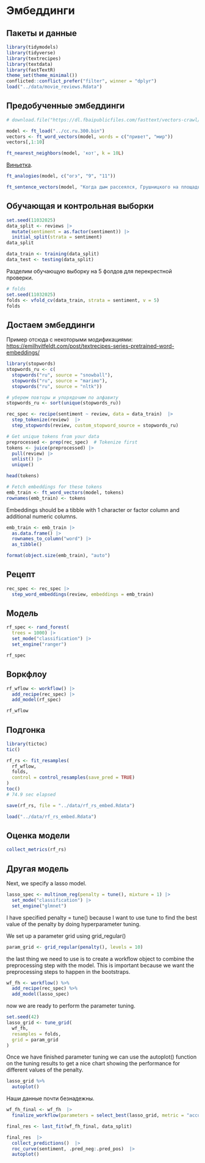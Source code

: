 # Эмбеддинги

## Пакеты и данные

```r
library(tidymodels)
library(tidyverse)
library(textrecipes)
library(textdata)
library(fastTextR)
theme_set(theme_minimal())
conflicted::conflict_prefer("filter", winner = "dplyr")
load("../data/movie_reviews.Rdata")
```

## Предобученные эмбеддинги

```r
# download.file("https://dl.fbaipublicfiles.com/fasttext/vectors-crawl/cc.ru.300.bin.gz", destfile = "cc.ru.300.bin.gz")

model <- ft_load("../cc.ru.300.bin")
vectors <- ft_word_vectors(model, words = c("привет", "мир"))
vectors[,1:10]
```

```r
ft_nearest_neighbors(model, 'кот', k = 10L)
```

[Виньетка](https://cran.r-project.org/web/packages/fastTextR/vignettes/Word_representations.html).

```r
ft_analogies(model, c("огэ", "9", "11"))
```


```r
ft_sentence_vectors(model, "Когда дым рассеялся, Грушницкого на площадке не было")[,1:5]
```


## Обучающая и контрольная выборки

```r
set.seed(11032025)
data_split <- reviews |> 
  mutate(sentiment = as.factor(sentiment)) |> 
  initial_split(strata = sentiment)
data_split
```

```r
data_train <- training(data_split)
data_test <- testing(data_split)
```

Разделим обучающую выборку на 5 фолдов для перекрестной проверки.

```r
# folds
set.seed(11032025)
folds <- vfold_cv(data_train, strata = sentiment, v = 5)
folds
```

## Достаем эмбеддинги

Пример отсюда c некоторыми модификациями: <https://emilhvitfeldt.com/post/textrecipes-series-pretrained-word-embeddings/> 

```r
library(stopwords)
stopwords_ru <- c(
  stopwords("ru", source = "snowball"),
  stopwords("ru", source = "marimo"),
  stopwords("ru", source = "nltk"))

# уберем повторы и упорядочим по алфавиту
stopwords_ru <- sort(unique(stopwords_ru))

rec_spec <- recipe(sentiment ~ review, data = data_train)  |> 
  step_tokenize(review)  |> 
  step_stopwords(review, custom_stopword_source = stopwords_ru)
```

```r
# Get unique tokens from your data
preprocessed <- prep(rec_spec)  # Tokenize first
tokens <- juice(preprocessed) |> 
  pull(review) |> 
  unlist() |> 
  unique()

head(tokens)
```

```r
# Fetch embeddings for these tokens
emb_train <- ft_word_vectors(model, tokens)
rownames(emb_train) <- tokens
```

Embeddings should be a tibble with 1 character or factor column and additional numeric columns.

```r
emb_train <- emb_train |> 
  as.data.frame() |> 
  rownames_to_column("word") |> 
  as_tibble()
```

```r
format(object.size(emb_train), "auto")
```


## Рецепт


```r
rec_spec <- rec_spec |> 
  step_word_embeddings(review, embeddings = emb_train)
```

## Модель

```r
rf_spec <- rand_forest(
  trees = 1000) |>        
  set_mode("classification") |> 
  set_engine("ranger")

rf_spec
```

## Воркфлоу

```r
rf_wflow <- workflow() |> 
  add_recipe(rec_spec) |> 
  add_model(rf_spec)

rf_wflow

```

## Подгонка 

```r
library(tictoc)
tic()

rf_rs <- fit_resamples(
  rf_wflow,
  folds,
  control = control_resamples(save_pred = TRUE)
)
toc()
# 74.9 sec elapsed
```

```r
save(rf_rs, file = "../data/rf_rs_embed.Rdata")
```

```r
load("../data/rf_rs_embed.Rdata")
```

## Оценка модели 

```r
collect_metrics(rf_rs)
```

## Другая модель

Next, we specify a lasso model.

```r
lasso_spec <- multinom_reg(penalty = tune(), mixture = 1) |> 
  set_mode("classification") |> 
  set_engine("glmnet")
```

I have specified penalty = tune() because I want to use tune to find the best value of the penalty by doing hyperparameter tuning.

We set up a parameter grid using grid_regular()

```r
param_grid <- grid_regular(penalty(), levels = 10)
```


the last thing we need to use is to create a workflow object to combine the preprocessing step with the model. This is important because we want the preprocessing steps to happen in the bootstraps.

```r
wf_fh <- workflow() %>%
  add_recipe(rec_spec) %>%
  add_model(lasso_spec)
```

now we are ready to perform the parameter tuning.

```r
set.seed(42)
lasso_grid <- tune_grid(
  wf_fh,
  resamples = folds,
  grid = param_grid
) 
```

Once we have finished parameter tuning we can use the autoplot() function on the tuning results to get a nice chart showing the performance for different values of the penalty.

```r
lasso_grid %>%
  autoplot()
```

Наши данные почти безнадежны.

```r
wf_fh_final <- wf_fh  |> 
  finalize_workflow(parameters = select_best(lasso_grid, metric = "accuracy"))
```


```r
final_res <- last_fit(wf_fh_final, data_split)
```

```r
final_res  |> 
  collect_predictions()  |> 
  roc_curve(sentiment, .pred_neg:.pred_pos)  |> 
  autoplot()
```

